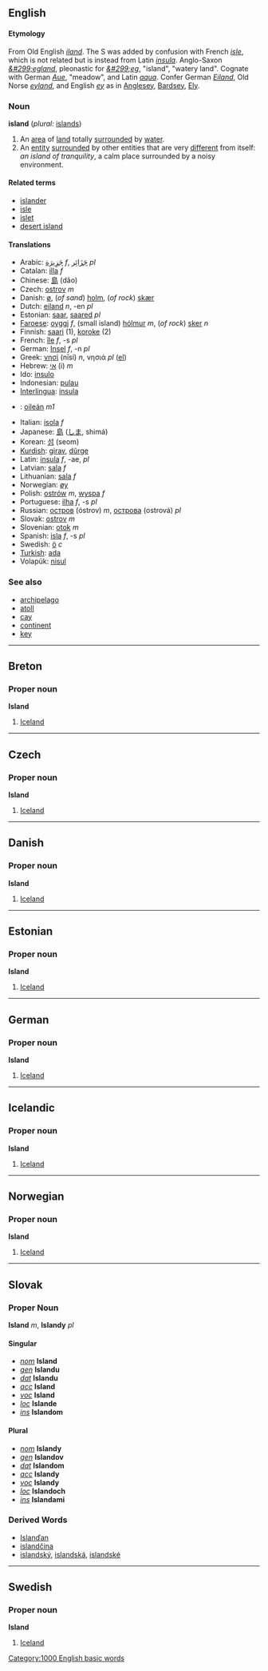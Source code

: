 {{Wikipedia}}

==English==

====Etymology====
From Old English ''[[iland]]''.  The S was added by confusion with French ''[[isle]]'', which is not related but is instead from Latin ''[[insula]]''. Anglo-Saxon ''[[&#299;egland]]'', pleonastic for ''[[&#299;eg]]'', "island", "watery land". Cognate with German ''[[Aue]]'', "meadow", and Latin ''[[aqua]]''. Confer German ''[[Eiland]]'', Old Norse ''[[eyland]]'', and English ''[[ey]]'' as in [[Anglesey]], [[Bardsey]], [[Ely]].

===Noun===
'''island'''  (''plural:'' [[islands]])
# An [[area]] of [[land]] totally [[surround]]ed by [[water]].
# An [[entity]] [[surround]]ed by other entities that are very [[different]] from itself: ''an island of tranquility'', a calm place surrounded by a noisy environment.

====Related terms====
*[[islander]]
*[[isle]]
*[[islet]]
*[[desert island]]

====Translations====
*Arabic: [[جزيرة|جَزِيرَة]] {{IPAchar|(ʤazíːra)}} ''f'', [[جزائر|جَزَائِر]] {{IPAchar|(ʤazáː’ir)}} ''pl''
*Catalan: [[illa]] ''f''
*Chinese: [[島]] (dǎo)
*Czech: [[ostrov]] ''m''
*Danish: [[ø]], (''of sand'') [[holm]], (''of rock'') [[skær]]
*Dutch: [[eiland]] ''n'', -en ''pl''
*Estonian: [[saar]], [[saared]] ''pl''
*[[Faroese]]: [[oyggj]] ''f'', (small island) [[hólmur]] ''m'', (''of rock'') [[sker]] ''n''
*Finnish: [[saari]] (1), [[koroke]] (2)
*French: [[île]] ''f'', -s ''pl''
*German: [[Insel]] ''f'', -n ''pl''
*Greek: [[νησί]] (nīsí) ''n'', νησιά ''pl'' ([[:el:νησί|el]])
*Hebrew: [[אי]] (i) ''m''
*Ido: [[insulo]]
*Indonesian: [[pulau]]
*[[Interlingua]]: [[insula]]
*{{ga}}: [[oileán]] ''m1''
*Italian: [[isola]] ''f''
*Japanese: [[島]] ([[しま]], shimá)
*Korean: [[섬]] (seom)
*[[Kurdish]]: [[girav]], [[dûrge]]
*Latin: [[insula]] ''f'', -ae, ''pl''
*Latvian: [[sala]] ''f''
*Lithuanian: [[sala]] ''f''
*Norwegian: [[øy]]
*Polish: [[ostrów]] ''m'', [[wyspa]] ''f''
*Portuguese: [[ilha]] ''f'', -s ''pl''
*Russian: [[остров]] (óstrov) ''m'', [[острова]] (ostrová) ''pl''
*Slovak: [[ostrov]] ''m''
*Slovenian: [[otok]] ''m''
*Spanish: [[isla]] ''f'', -s ''pl''
*Swedish: [[ö]] ''c''
*[[Turkish]]: [[ada]]
*Volapük: [[nisul]]

===See also===
*[[archipelago]]
*[[atoll]]
*[[cay]]
*[[continent]]
*[[key]]


----
==Breton==
===Proper noun===
'''Island'''

#[[Iceland]]
----

==Czech==
===Proper noun===
'''Island'''

#[[Iceland]]
----

==Danish==
===Proper noun===
'''Island'''

#[[Iceland]]
----

==Estonian==
===Proper noun===
'''Island'''

#[[Iceland]]
----

==German==
===Proper noun===
'''Island'''

#[[Iceland]]
----

==Icelandic==
===Proper noun===
'''Island'''

#[[Iceland]]

----

==Norwegian==
===Proper noun===
'''Island'''

#[[Iceland]]
----

== Slovak ==
=== Proper Noun ===
'''Island''' ''m'', '''Islandy''' ''pl''

==== Singular ====
* ''[[nominative|nom]]'' '''Island'''
* ''[[genitive|gen]]'' '''Islandu'''
* ''[[dative|dat]]'' '''Islandu'''
* ''[[accusative|acc]]'' '''Island'''
* ''[[vocative|voc]]'' '''Island'''
* ''[[locative|loc]]'' '''Islande'''
* ''[[instrumental|ins]]'' '''Islandom'''

==== Plural ====
* ''[[nominative|nom]]'' '''Islandy'''
* ''[[genitive|gen]]'' '''Islandov'''
* ''[[dative|dat]]'' '''Islandom'''
* ''[[accusative|acc]]'' '''Islandy'''
* ''[[vocative|voc]]'' '''Islandy'''
* ''[[locative|loc]]'' '''Islandoch'''
* ''[[instrumental|ins]]'' '''Islandami'''

=== Derived Words ===
* [[Islanďan]]
* [[islandčina]]
* [[islandský#Slovak|islandský]], [[islandský#Slovak|islandská]], [[islandský#Slovak|islandské]]

----
==Swedish==
===Proper noun===
'''Island'''

#[[Iceland]]
[[Category:1000 English basic words]]